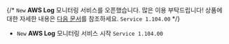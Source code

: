
{/* <code class="New">New</code> <b>AWS Log</b> 모니터링 서비스를 오픈했습니다. 많은 이용 부탁드립니다! 상품에 대한 자세한 내용은 <a href="../../aws-log/introduction">다음 문서</a>를 참조하세요. <code class='changelog-service'>Service 1.104.00​</code> */}

- <code class="New">New</code> <b>AWS Log</b> 모니터링 서비스 시작 <code class='changelog-service'>Service 1.104.00​</code>

